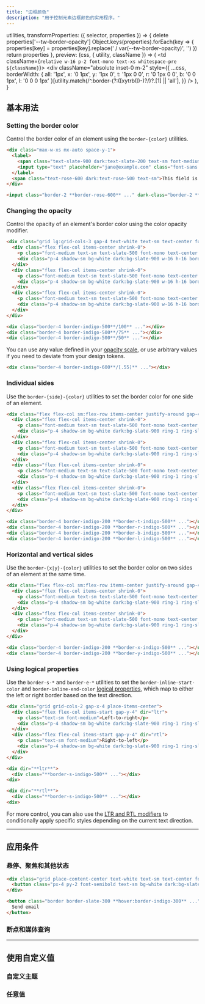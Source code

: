 ```yaml
---
title: "边框颜色"
description: "用于控制元素边框颜色的实用程序。"
---
```



  utilities,
  transformProperties: ({ selector, properties }) => {
    delete properties['--tw-border-opacity']
    Object.keys(properties).forEach(key => {
      properties[key] = properties[key].replace(' / var(--tw-border-opacity)', '')
    })
    return properties
  },
  preview: (css, { utility, className }) => (
    <td className={`relative w-16 p-2 font-mono text-xs whitespace-pre ${className}`}>
      <div
        className="absolute inset-0 m-2"
        style={{
          ...css,
          borderWidth: {
            all: '1px',
            x: '0 1px',
            y: '1px 0',
            t: '1px 0 0',
            r: '0 1px 0 0',
            b: '0 0 1px',
            l: '0 0 0 1px'
          }[utility.match(/^\.border-(?:([xytrbl])-)?/)?.[1] || 'all'],
        }}
      />
    </td>
  ),
}

## 基本用法

### Setting the border color

Control the border color of an element using the `border-{color}` utilities.

```html {{ example: true }}
<div class="max-w-xs mx-auto space-y-1">
  <label>
    <span class="text-slate-900 dark:text-slate-200 text-sm font-medium">Email address</span>
    <input type="text" placeholder="jane@example.com" class="font-sans block text-sm leading-5 w-full py-2 px-3 border-2 border-rose-600 text-slate-500 rounded-lg shadow-sm focus:outline-none focus:ring focus:ring-rose-200 focus:border-rose-500 dark:text-slate-400 dark:placeholder:text-slate-600 dark:bg-slate-900 dark:border-rose-500 dark:focus:ring-rose-900 dark:focus:border-rose-600" />
  </label>
  <span class="text-rose-600 dark:text-rose-500 text-sm">This field is required.</span>
</div>
```

```html
<input class="border-2 **border-rose-600** ..." dark-class="border-2 **border-rose-500** ...">
```

### Changing the opacity

Control the opacity of an element's border color using the color opacity modifier.

```html {{ example: true }}
<div class="grid lg:grid-cols-3 gap-4 text-white text-sm text-center font-bold leading-6">
  <div class="flex flex-col items-center shrink-0">
    <p class="font-medium text-sm text-slate-500 font-mono text-center mb-3 dark:text-slate-400">border-indigo-500/100</p>
    <div class="p-4 shadow-sm bg-white dark:bg-slate-900 w-16 h-16 border-indigo-500/100 border-4"></div>
  </div>
  <div class="flex flex-col items-center shrink-0">
    <p class="font-medium text-sm text-slate-500 font-mono text-center mb-3 dark:text-slate-400">border-indigo-500/75</p>
    <div class="p-4 shadow-sm bg-white dark:bg-slate-900 w-16 h-16 border-indigo-500/75 border-4"></div>
  </div>
  <div class="flex flex-col items-center shrink-0">
    <p class="font-medium text-sm text-slate-500 font-mono text-center mb-3 dark:text-slate-400">border-indigo-500/50</p>
    <div class="p-4 shadow-sm bg-white dark:bg-slate-900 w-16 h-16 border-indigo-500/50 border-4"></div>
  </div>
</div>
```

```html
<div class="border-4 border-indigo-500**/100** ..."></div>
<div class="border-4 border-indigo-500**/75** ..."></div>
<div class="border-4 border-indigo-500**/50** ..."></div>
```

You can use any value defined in your [opacity scale](/docs/opacity), or use arbitrary values if you need to deviate from your design tokens.

```html
<div class="border-4 border-indigo-600**/[.55]** ..."></div>
```

### Individual sides

Use the `border-{side}-{color}` utilities to set the border color for one side of an element.

```html {{ example: true }}
<div class="flex flex-col sm:flex-row items-center justify-around gap-4 text-white text-sm text-center font-bold leading-6">
  <div class="flex flex-col items-center shrink-0">
    <p class="font-medium text-sm text-slate-500 font-mono text-center mb-3 dark:text-slate-400">border-t-indigo-500</p>
    <div class="p-4 shadow-sm bg-white dark:bg-slate-900 ring-1 ring-slate-900/5 w-16 h-16 border-indigo-200 dark:border-indigo-600/20 border-4 border-t-indigo-500 dark:border-t-indigo-500"></div>
  </div>
  <div class="flex flex-col items-center shrink-0">
    <p class="font-medium text-sm text-slate-500 font-mono text-center mb-3 dark:text-slate-400">border-r-indigo-500</p>
    <div class="p-4 shadow-sm bg-white dark:bg-slate-900 ring-1 ring-slate-900/5 w-16 h-16 border-indigo-200 dark:border-indigo-600/20 border-4 border-r-indigo-500 dark:border-r-indigo-500"></div>
  </div>
  <div class="flex flex-col items-center shrink-0">
    <p class="font-medium text-sm text-slate-500 font-mono text-center mb-3 dark:text-slate-400">border-b-indigo-500</p>
    <div class="p-4 shadow-sm bg-white dark:bg-slate-900 ring-1 ring-slate-900/5 w-16 h-16 border-indigo-200 dark:border-indigo-600/20 border-4 border-b-indigo-500 dark:border-b-indigo-500"></div>
  </div>
  <div class="flex flex-col items-center shrink-0">
    <p class="font-medium text-sm text-slate-500 font-mono text-center mb-3 dark:text-slate-400">border-l-indigo-500</p>
    <div class="p-4 shadow-sm bg-white dark:bg-slate-900 ring-1 ring-slate-900/5 w-16 h-16 border-indigo-200 dark:border-indigo-600/20 border-4 border-l-indigo-500 dark:border-l-indigo-500"></div>
  </div>
</div>
```

```html
<div class="border-4 border-indigo-200 **border-t-indigo-500** ..."></div>
<div class="border-4 border-indigo-200 **border-r-indigo-500** ..."></div>
<div class="border-4 border-indigo-200 **border-b-indigo-500** ..."></div>
<div class="border-4 border-indigo-200 **border-l-indigo-500** ..."></div>
```

### Horizontal and vertical sides

Use the `border-{x|y}-{color}` utilities to set the border color on two sides of an element at the same time.

```html {{ example: true }}
<div class="flex flex-col sm:flex-row items-center justify-around gap-4 text-white text-sm text-center font-bold leading-6">
  <div class="flex flex-col items-center shrink-0">
    <p class="font-medium text-sm text-slate-500 font-mono text-center mb-3 dark:text-slate-400">border-x-indigo-500</p>
    <div class="p-4 shadow-sm bg-white dark:bg-slate-900 ring-1 ring-slate-900/5 w-16 h-16 border-indigo-200 dark:border-indigo-600/20 border-4 border-x-indigo-500 dark:border-x-indigo-500"></div>
  </div>
  <div class="flex flex-col items-center shrink-0">
    <p class="font-medium text-sm text-slate-500 font-mono text-center mb-3 dark:text-slate-400">border-y-indigo-500</p>
    <div class="p-4 shadow-sm bg-white dark:bg-slate-900 ring-1 ring-slate-900/5 w-16 h-16 border-indigo-200 dark:border-indigo-600/20 border-4 border-y-indigo-500 dark:border-y-indigo-500"></div>
  </div>
</div>
```

```html
<div class="border-4 border-indigo-200 **border-x-indigo-500** ..."></div>
<div class="border-4 border-indigo-200 **border-y-indigo-500** ..."></div>
```

### Using logical properties

Use the `border-s-*` and `border-e-*` utilities to set the `border-inline-start-color` and `border-inline-end-color` [logical properties](https://developer.mozilla.org/en-US/docs/Web/CSS/CSS_Logical_Properties/Basic_concepts), which map to either the left or right border based on the text direction.

```html {{ example: true }}
<div class="grid grid-cols-2 gap-x-4 place-items-center">
  <div class="flex flex-col items-start gap-y-4" dir="ltr">
    <p class="text-sm font-medium">Left-to-right</p>
    <div class="p-4 shadow-sm bg-white dark:bg-slate-900 ring-1 ring-slate-900/5 w-16 h-16 border-indigo-200 dark:border-indigo-600/20 border-4 border-s-indigo-500 dark:border-s-indigo-500"></div>
  </div>
  <div class="flex flex-col items-start gap-y-4" dir="rtl">
    <p class="text-sm font-medium">Right-to-left</p>
    <div class="p-4 shadow-sm bg-white dark:bg-slate-900 ring-1 ring-slate-900/5 w-16 h-16 border-indigo-200 dark:border-indigo-600/20 border-4 border-s-indigo-500 dark:border-s-indigo-500"></div>
  </div>
</div>
```

```html
<div dir="**ltr**">
  <div class="**border-s-indigo-500** ..."></div>
<div>

<div dir="**rtl**">
  <div class="**border-s-indigo-500** ..."></div>
<div>
```

For more control, you can also use the [LTR and RTL modifiers](/docs/hover-focus-and-other-states#rtl-support) to conditionally apply specific styles depending on the current text direction.

---

## <Heading ignore>应用条件</Heading>

### <Heading ignore>悬停、聚焦和其他状态</Heading>

<HoverFocusAndOtherStates featuredClass="border-gray-500">

```html {{ example: { hint: 'Try hovering over the text to see the expected behaviour' } }}
<div class="grid place-content-center text-white text-sm text-center font-bold leading-6">
  <button class="px-4 py-2 font-semibold text-sm bg-white dark:bg-slate-700 text-slate-700 dark:text-white border border-slate-300 dark:border-slate-600 hover:border-indigo-300 dark:hover:border-slate-400 rounded-md shadow-sm">Send email</button>
</div>
```

```html
<button class="border border-slate-300 **hover:border-indigo-300** ..." dark-class="border border-slate-300 **hover:border-slate-400** ...">
  Send email
</button>
```

</HoverFocusAndOtherStates>

### <Heading ignore>断点和媒体查询</Heading>

<BreakpointsAndMediaQueries defaultClass="border-blue-500" featuredClass="border-green-500" element="button" />

---

## 使用自定义值

### 自定义主题

<CustomizePluginColors name="border" configKey="borderColor" />

### 任意值

<ArbitraryValues property="border-color" featuredClass="border-[#243c5a]" element="button" />
